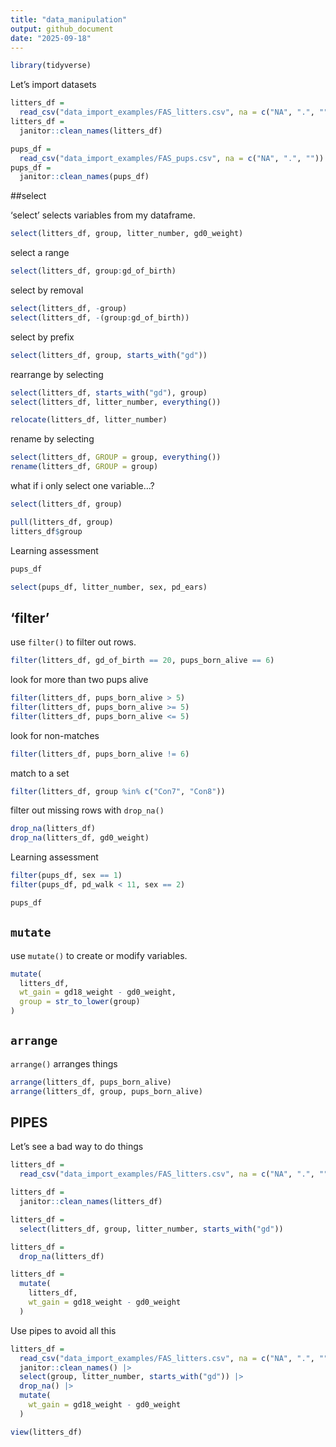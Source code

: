 ```yaml
---
title: "data_manipulation"
output: github_document
date: "2025-09-18"
---
```


```r
library(tidyverse)
```

Let's import datasets

```r
litters_df =
  read_csv("data_import_examples/FAS_litters.csv", na = c("NA", ".", ""))
litters_df = 
  janitor::clean_names(litters_df)

pups_df =
  read_csv("data_import_examples/FAS_pups.csv", na = c("NA", ".", ""))
pups_df =
  janitor::clean_names(pups_df)
```

##select

'select' selects variables from my dataframe.

```r
select(litters_df, group, litter_number, gd0_weight)
```

select a range

```r
select(litters_df, group:gd_of_birth)
```

select by removal

```r
select(litters_df, -group)
select(litters_df, -(group:gd_of_birth))
```

select by prefix

```r
select(litters_df, group, starts_with("gd"))
```

rearrange by selecting

```r
select(litters_df, starts_with("gd"), group)
select(litters_df, litter_number, everything())

relocate(litters_df, litter_number)
```

rename by selecting

```r
select(litters_df, GROUP = group, everything())
rename(litters_df, GROUP = group)
```

what if i only select one variable...?

```r
select(litters_df, group)

pull(litters_df, group)
litters_df$group
```

Learning assessment

```r
pups_df

select(pups_df, litter_number, sex, pd_ears)
```

## 'filter'

use `filter()` to filter out rows.

```r
filter(litters_df, gd_of_birth == 20, pups_born_alive == 6)
```

look for more than two pups alive

```r
filter(litters_df, pups_born_alive > 5)
filter(litters_df, pups_born_alive >= 5)
filter(litters_df, pups_born_alive <= 5)
```

look for non-matches

```r
filter(litters_df, pups_born_alive != 6)
```

match to a set

```r
filter(litters_df, group %in% c("Con7", "Con8"))
```

filter out missing rows with `drop_na()`

```r
drop_na(litters_df)
drop_na(litters_df, gd0_weight)
```

Learning assessment

```r
filter(pups_df, sex == 1)
filter(pups_df, pd_walk < 11, sex == 2)

pups_df
```

## `mutate`

use `mutate()` to create or modify variables.

```r
mutate(
  litters_df,
  wt_gain = gd18_weight - gd0_weight,
  group = str_to_lower(group)
)
```

## `arrange`

`arrange()` arranges things

```r
arrange(litters_df, pups_born_alive)
arrange(litters_df, group, pups_born_alive)
```

## PIPES

Let's see a bad way to do things

```r
litters_df = 
  read_csv("data_import_examples/FAS_litters.csv", na = c("NA", ".", ""))

litters_df =
  janitor::clean_names(litters_df)

litters_df =
  select(litters_df, group, litter_number, starts_with("gd"))

litters_df =
  drop_na(litters_df)

litters_df =
  mutate(
    litters_df,
    wt_gain = gd18_weight - gd0_weight
  )
```

Use pipes to avoid all this

```r
litters_df =
  read_csv("data_import_examples/FAS_litters.csv", na = c("NA", ".", "")) |>
  janitor::clean_names() |>
  select(group, litter_number, starts_with("gd")) |>
  drop_na() |>
  mutate(
    wt_gain = gd18_weight - gd0_weight
  )

view(litters_df)
```

